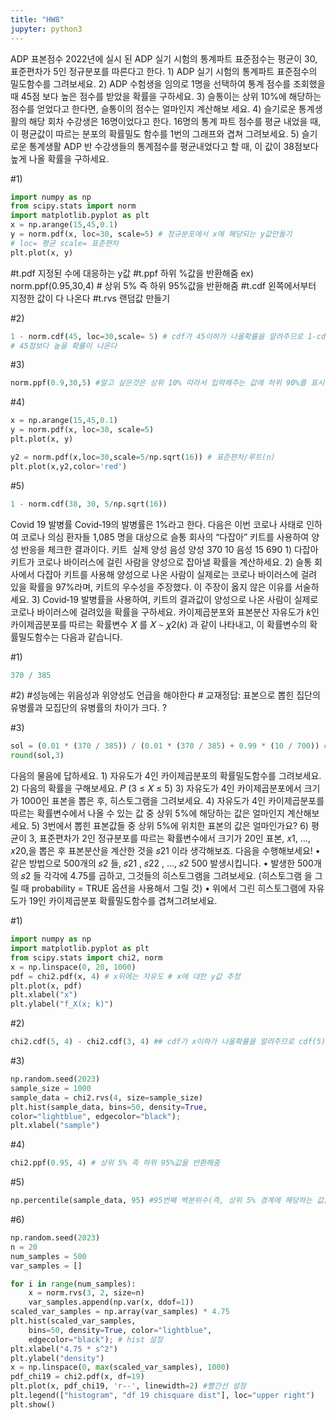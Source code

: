 ```yaml
---
title: "HW8"
jupyter: python3
---
```


ADP 표본점수
2022년에 실시 된 ADP 실기 시험의 통계파트 표준점수는 평균이 30, 표준편차가 5인 정규분포를
따른다고 한다.
1) ADP 실기 시험의 통계파트 표준점수의 밀도함수를 그려보세요.
2) ADP 수험생을 임의로 1명을 선택하여 통계 점수를 조회했을때 45점 보다 높은 점수를 받았을
확률을 구하세요.
3) 슬통이는 상위 10%에 해당하는 점수를 얻었다고 한다면, 슬통이의 점수는 얼마인지 계산해보
세요.
4) 슬기로운 통계생활의 해당 회차 수강생은 16명이었다고 한다. 16명의 통계 파트 점수를 평균
내었을 때, 이 평균값이 따르는 분포의 확률밀도 함수를 1번의 그래프와 겹쳐 그려보세요.
5) 슬기로운 통계생활 ADP 반 수강생들의 통계점수를 평균내었다고 할 때, 이 값이 38점보다 높게
나올 확률을 구하세요.

#1)
```python
import numpy as np
from scipy.stats import norm
import matplotlib.pyplot as plt
x = np.arange(15,45,0.1)
y = norm.pdf(x, loc=30, scale=5) # 정규분포에서 x에 해당되는 y값만들기
# loc= 평균 scale= 표준편차
plt.plot(x, y)
```

#t.pdf 지정된 수에 대응하는 y값
#t.ppf 하위 %값을 반환해줌 ex) norm.ppf(0.95,30,4) # 상위 5% 즉 하위 95%값을 반환해줌
#t.cdf 왼쪽에서부터 지정한 값이 다 나온다
#t.rvs 랜덤값 만들기



#2)
```python
1 - norm.cdf(45, loc=30,scale= 5) # cdf가 45이하가 나올확률을 알려주므로 1-cdf를 하면
# 45점보다 높을 확률이 나온다
```


#3)
```python
norm.ppf(0.9,30,5) #알고 싶은것은 상위 10% 따라서 입력해주는 값에 하위 90%를 표시하기위해서 0.9
```


#4) 
```python
x = np.arange(15,45,0.1)
y = norm.pdf(x, loc=30, scale=5)
plt.plot(x, y)

y2 = norm.pdf(x,loc=30,scale=5/np.sqrt(16)) # 표준편차/루트(n)
plt.plot(x,y2,color='red')

```


#5)
```python
1 - norm.cdf(38, 30, 5/np.sqrt(16))
```


Covid 19 발병률
Covid‑19의 발병률은 1%라고 한다. 다음은 이번 코로나 사태로 인하여 코로나 의심 환자들 1,085
명을 대상으로 슬통 회사의 “다잡아” 키트를 사용하여 양성 반응을 체크한 결과이다.
키트 \ 실제 양성 음성
양성 370 10
음성 15 690
1) 다잡아 키트가 코로나 바이러스에 걸린 사람을 양성으로 잡아낼 확률을 계산하세요.
2) 슬통 회사에서 다잡아 키트를 사용해 양성으로 나온 사람이 실제로는 코로나 바이러스에 걸려
있을 확률을 97%라며, 키트의 우수성을 주장했다. 이 주장이 옳지 않은 이유를 서술하세요.
3) Covid‑19 발병률을 사용하여, 키트의 결과값이 양성으로 나온 사람이 실제로 코로나 바이러스에
걸려있을 확률을 구하세요.
카이제곱분포와 표본분산
자유도가 𝑘인 카이제곱분포를 따르는 확률변수 𝑋 를
𝑋 ∼ 𝜒2(𝑘)
과 같이 나타내고, 이 확률변수의 확률밀도함수는 다음과 같습니다.



#1)
```python
370 / 385
```

#2)
#성능에는 위음성과 위양성도 언급을 해야한다
# 교재정답: 표본으로 뽑힌 집단의 유병률과 모집단의 유병률의 차이가 크다. ?

#3)
```python
sol = (0.01 * (370 / 385)) / (0.01 * (370 / 385) + 0.99 * (10 / 700)) #교재 208P
round(sol,3)
```

다음의 물음에 답하세요.
1) 자유도가 4인 카이제곱분포의 확률밀도함수를 그려보세요.
2) 다음의 확률을 구해보세요.
𝑃 (3 ≤ 𝑋 ≤ 5)
3) 자유도가 4인 카이제곱분포에서 크기가 1000인 표본을 뽑은 후, 히스토그램을 그려보세요.
4) 자유도가 4인 카이제곱분포를 따르는 확률변수에서 나올 수 있는 값 중 상위 5%에 해당하는
값은 얼마인지 계산해보세요.
5) 3번에서 뽑힌 표본값들 중 상위 5%에 위치한 표본의 값은 얼마인가요?
6) 평균이 3, 표준편차가 2인 정규분포를 따르는 확률변수에서 크기가 20인 표본, 𝑥1, ..., 𝑥20,을
뽑은 후 표본분산을 계산한 것을 𝑠21
이라 생각해보죠. 다음을 수행해보세요!
• 같은 방법으로 500개의 𝑠2 들, 𝑠21
, 𝑠22
, ..., 𝑠2
500 발생시킵니다.
• 발생한 500개의 𝑠2 들 각각에 4.75를 곱하고, 그것들의 히스토그램을 그려보세요. (히스토그램
을 그릴 때 probability = TRUE 옵션을 사용해서 그릴 것)
• 위에서 그린 히스토그램에 자유도가 19인 카이제곱분포 확률밀도함수를 겹쳐그려보세요.

#1)
```python
import numpy as np
import matplotlib.pyplot as plt
from scipy.stats import chi2, norm
x = np.linspace(0, 20, 1000)
pdf = chi2.pdf(x, 4) # x뒤에는 자유도 # x에 대한 y값 추정
plt.plot(x, pdf) 
plt.xlabel("x")
plt.ylabel("f_X(x; k)")
```

#2)
```python
chi2.cdf(5, 4) - chi2.cdf(3, 4) ## cdf가 x이하가 나올확률을 알려주므로 cdf(5)-cdf(3)하면 나온다
```

#3)
```python
np.random.seed(2023)
sample_size = 1000
sample_data = chi2.rvs(4, size=sample_size)
plt.hist(sample_data, bins=50, density=True,
color="lightblue", edgecolor="black");
plt.xlabel("sample")
```


#4)
```python
chi2.ppf(0.95, 4) # 상위 5% 즉 하위 95%값을 반환해줌
```

#5)
```python
np.percentile(sample_data, 95) #95번째 백분위수(즉, 상위 5% 경계에 해당하는 값)를 계산하여 반환
```


#6)
```python
np.random.seed(2023)
n = 20
num_samples = 500
var_samples = []

for i in range(num_samples):
    x = norm.rvs(3, 2, size=n)
    var_samples.append(np.var(x, ddof=1))
scaled_var_samples = np.array(var_samples) * 4.75
plt.hist(scaled_var_samples,
    bins=50, density=True, color="lightblue",
    edgecolor="black"); # hist 설정
plt.xlabel("4.75 * s^2")
plt.ylabel("density")
x = np.linspace(0, max(scaled_var_samples), 1000)
pdf_chi19 = chi2.pdf(x, df=19)
plt.plot(x, pdf_chi19, 'r--', linewidth=2) #빨간선 설정
plt.legend(["histogram", "df 19 chisquare dist"], loc="upper right")
plt.show()
```
